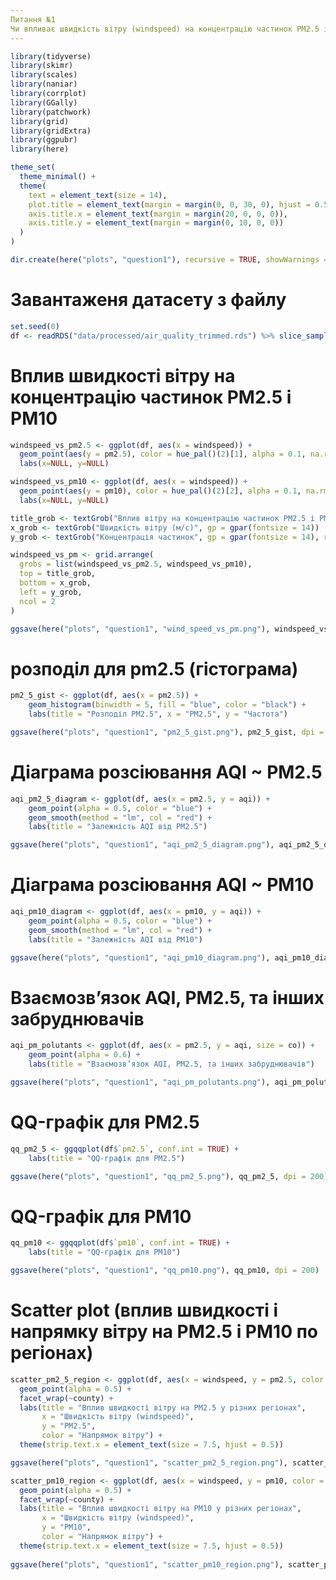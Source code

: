 ```yaml
---
Питання №1
Чи впливає швидкість вітру (windspeed) на концентрацію частинок PM2.5 і PM10?
---
```


```r
library(tidyverse)
library(skimr)
library(scales)
library(naniar)
library(corrplot)
library(GGally)
library(patchwork) 
library(grid)
library(gridExtra)
library(ggpubr)
library(here)

theme_set(
  theme_minimal() +
  theme(
    text = element_text(size = 14),
    plot.title = element_text(margin = margin(0, 0, 30, 0), hjust = 0.5),
    axis.title.x = element_text(margin = margin(20, 0, 0, 0)),
    axis.title.y = element_text(margin = margin(0, 10, 0, 0))
  )
)

dir.create(here("plots", "question1"), recursive = TRUE, showWarnings = FALSE)
```

# Завантаженя датасету з файлу

```r
set.seed(0)
df <- readRDS("data/processed/air_quality_trimmed.rds") %>% slice_sample(n=100000)
```

# Вплив швидкості вітру на концентрацію частинок PM2.5 і PM10

```r
windspeed_vs_pm2.5 <- ggplot(df, aes(x = windspeed)) +
  geom_point(aes(y = pm2.5), color = hue_pal()(2)[1], alpha = 0.1, na.rm = TRUE) +
  labs(x=NULL, y=NULL)

windspeed_vs_pm10 <- ggplot(df, aes(x = windspeed)) +
  geom_point(aes(y = pm10), color = hue_pal()(2)[2], alpha = 0.1, na.rm = TRUE) +
  labs(x=NULL, y=NULL)

title_grob <- textGrob("Вплив вітру на концентрацію частинок PM2.5 і PM10", gp = gpar(fontsize = 14))
x_grob <- textGrob("Швидкість вітру (м/с)", gp = gpar(fontsize = 14))
y_grob <- textGrob("Концентрація частинок", gp = gpar(fontsize = 14), rot=90)

windspeed_vs_pm <- grid.arrange(
  grobs = list(windspeed_vs_pm2.5, windspeed_vs_pm10),
  top = title_grob,
  bottom = x_grob,
  left = y_grob,
  ncol = 2
)

ggsave(here("plots", "question1", "wind_speed_vs_pm.png"), windspeed_vs_pm, dpi = 200)
```

# розподіл для pm2.5 (гістограма)

```r
pm2_5_gist <- ggplot(df, aes(x = pm2.5)) +
    geom_histogram(binwidth = 5, fill = "blue", color = "black") +
    labs(title = "Розподіл PM2.5", x = "PM2.5", y = "Частота")

ggsave(here("plots", "question1", "pm2_5_gist.png"), pm2_5_gist, dpi = 200)
```

# Діаграма розсіювання AQI ~ PM2.5

```r
aqi_pm2_5_diagram <- ggplot(df, aes(x = pm2.5, y = aqi)) +
    geom_point(alpha = 0.5, color = "blue") +
    geom_smooth(method = "lm", col = "red") +
    labs(title = "Залежність AQI від PM2.5")

ggsave(here("plots", "question1", "aqi_pm2_5_diagram.png"), aqi_pm2_5_diagram, dpi = 200)
```

# Діаграма розсіювання AQI ~ PM10

```r
aqi_pm10_diagram <- ggplot(df, aes(x = pm10, y = aqi)) +
    geom_point(alpha = 0.5, color = "blue") +
    geom_smooth(method = "lm", col = "red") +
    labs(title = "Залежність AQI від PM10")

ggsave(here("plots", "question1", "aqi_pm10_diagram.png"), aqi_pm10_diagram, dpi = 200)
```

# Взаємозв’язок AQI, PM2.5, та інших забруднювачів

```r
aqi_pm_polutants <- ggplot(df, aes(x = pm2.5, y = aqi, size = co)) +
    geom_point(alpha = 0.6) +
    labs(title = "Взаємозв’язок AQI, PM2.5, та інших забруднювачів")

ggsave(here("plots", "question1", "aqi_pm_polutants.png"), aqi_pm_polutants, dpi = 200)
```

# QQ-графік для PM2.5

```r
qq_pm2_5 <- ggqqplot(df$`pm2.5`, conf.int = TRUE) +
    labs(title = "QQ-графік для PM2.5")

ggsave(here("plots", "question1", "qq_pm2_5.png"), qq_pm2_5, dpi = 200)
```

# QQ-графік для PM10

```r
qq_pm10 <- ggqqplot(df$`pm10`, conf.int = TRUE) +
    labs(title = "QQ-графік для PM10")

ggsave(here("plots", "question1", "qq_pm10.png"), qq_pm10, dpi = 200)
```

# Scatter plot (вплив швидкості і напрямку вітру на PM2.5 і PM10 по регіонах)

```r
scatter_pm2_5_region <- ggplot(df, aes(x = windspeed, y = pm2.5, color = winddirec)) +
  geom_point(alpha = 0.5) +
  facet_wrap(~county) +
  labs(title = "Вплив швидкості вітру на PM2.5 у різних регіонах",
       x = "Швидкість вітру (windspeed)",
       y = "PM2.5",
       color = "Напрямок вітру") +
  theme(strip.text.x = element_text(size = 7.5, hjust = 0.5))

ggsave(here("plots", "question1", "scatter_pm2_5_region.png"), scatter_pm2_5_region, dpi = 200, bg = "white")
```

```r
scatter_pm10_region <- ggplot(df, aes(x = windspeed, y = pm10, color = winddirec)) +
  geom_point(alpha = 0.5) +
  facet_wrap(~county) +
  labs(title = "Вплив швидкості вітру на PM10 у різних регіонах",
       x = "Швидкість вітру (windspeed)",
       y = "PM10",
       color = "Напрямок вітру") +
  theme(strip.text.x = element_text(size = 7.5, hjust = 0.5))
       
ggsave(here("plots", "question1", "scatter_pm10_region.png"), scatter_pm10_region, dpi = 200, bg = "white")
```
